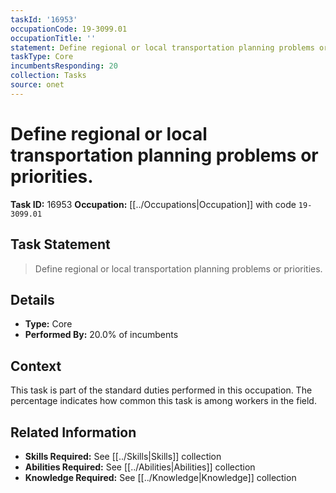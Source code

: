 ```yaml
---
taskId: '16953'
occupationCode: 19-3099.01
occupationTitle: ''
statement: Define regional or local transportation planning problems or priorities.
taskType: Core
incumbentsResponding: 20
collection: Tasks
source: onet
---
```

# Define regional or local transportation planning problems or priorities.

**Task ID:** 16953
**Occupation:** [[../Occupations|Occupation]] with code `19-3099.01`

## Task Statement

> Define regional or local transportation planning problems or priorities.

## Details

- **Type:** Core
- **Performed By:** 20.0% of incumbents

## Context

This task is part of the standard duties performed in this occupation. The percentage indicates how common this task is among workers in the field.

## Related Information

- **Skills Required:** See [[../Skills|Skills]] collection
- **Abilities Required:** See [[../Abilities|Abilities]] collection
- **Knowledge Required:** See [[../Knowledge|Knowledge]] collection
